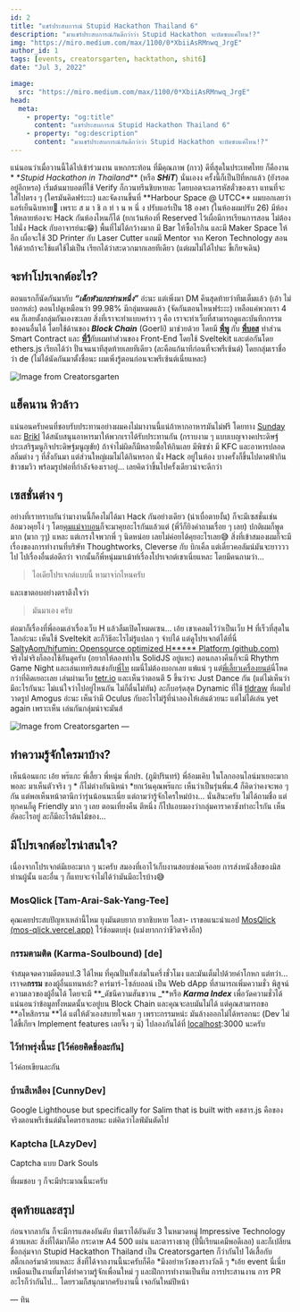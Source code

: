 ```yaml
---
id: 2
title: "แชร์ประสบการณ์ Stupid Hackathon Thailand 6"
description: "มาแชร์ประสบการณ์กันดีกว่าว่า Stupid Hackathon จะบัดซบแค่ไหน!?"
img: "https://miro.medium.com/max/1100/0*XbiiAsRMnwq_JrgE"
author_id: 1
tags: [events, creatorsgarten, hacktathon, shit6]
date: "Jul 3, 2022"

image:
  src: "https://miro.medium.com/max/1100/0*XbiiAsRMnwq_JrgE"
head:
  meta:
    - property: "og:title"
      content: "แชร์ประสบการณ์ Stupid Hackathon Thailand 6"
    - property: "og:description"
      content: "มาแชร์ประสบการณ์กันดีกว่าว่า Stupid Hackathon จะบัดซบแค่ไหน!?"
---
```


แน่นอนว่าเมื่อวานนี้ได้ไปเข้าร่วมงาน แหกกระท้อน ที่มีคุณภาพ (กาว) ดีที่สุดในประเทศไทย ก็คืองาน \* \*_Stupid Hackathon in Thailand_** (หรือ **_SHiT_**) นั่นเองง
ครั้งนี้ก็เป็นปีที่หกแล้ว (ยังรอดอยู่อีกหรอ) เริ่มต้นมาบอตที่ใช้ Verify ก็กวนทรีนชิบหายละ โดยบอตจะเดารหัสตั๋วของเรา
แทนที่จะใส่ไปตรง ๆ (ใครมันคิดฟร่ะะะ) และจัดงานขึ้นที่ **Harbour Space @ UTCC\*\* ผมบอกเลยว่า แอร์เย็นฉิบหาย🥶 เพราะ ส ม า
ชิ ก ท่ า น ห นึ่ ง ปรับแอร์เป็น 18 องศา (ในห้องผมปรับ 26) มีห้องให้หลายห้องจะ Hack กันห้องไหนก็ได้ (ยกเว้นห้องที่
Reserved ไว้เผื่อมีการเรียนการสอน ไม่ต้องไปนั่ง Hack กับอาจารย์นะ😁) พื้นที่ไม่ได้กว้างมาก มี Bar ให้ซื้อไรกิน
และมี Maker Space ให้อีก เผื่อจะใช้ 3D Printer กับ Laser Cutter แถมมี Mentor จาก Keron Technology
สอนให้ด้วยถ้าจะใช้แต่ใช้ไม่เป็น เรียกได้ว่าสะดวกมากเลยทีเดียว (แต่ผมไม่ได้ไปนะ ขี้เกียจเดิน)

<div class="divider"></div>

## จะทำโปรเจกต์อะไร?

ตอนแรกก็นัดกันมากับ **_“เด็กหัวแกะท่านหนึ่ง”_** อ่ะนะ แต่เพิ่งมา DM คึนสุดท้ายว่าทีมเต็มแล้ว (เอ้า ไม่บอกหล่ะ)
ตอนไปดูเหมือนว่า 99.98% มีกลุ่มหมดแล้ว (จัดกันตอนไหนฟร่ะะะ) เหลือแค่พวกเรา 4 คน ก็เลยตั้งกลุ่มกันเองซะเลย
สิ่งที่เราจะทำแบบคร่าว ๆ คือ เราจะทำเว็บที่สามารถดูและบันทึกกรรมของคนอื่นได้ โดยใช้ด้านของ **_Block Chain_** (Goerli)
มาช่วยด้วย โดยมี [**พี่พู**](https://github.com/pumipatw) กับ [**พี่บอส**](https://github.com/0xNithi) ทำส่วน Smart
Contract และ [**พี่วี**](https://github.com/pavitpim40)กับผมทำส่วนของ Front-End โดยใช้ Sveltekit และต่อกันโดย ethers.js
เรียกได้ว่า ปั่นจนนาทีสุดท้ายเลยทีเดียว (ละคือแก้นาทีก่อนที่จะพรีเซ้นต์) โดยกลุ่มเราชื่อว่า de (ไม่ได้นัดกันมาตั้งชื่อนะ
ผมเพิ่งรู้ตอนก่อนจะพรีเซ้นต์เนี่ยแหละ)

![Image from Creatorsgarten](https://cdn-images-1.medium.com/max/4000/0*Hm-QyKdvwewRwyIM)

<div class="divider"></div>

## แฮ็คนาน หิวล้าว

แน่นอนครับคนที่ชอบรับประทานอย่างผมคงไม่มางานนี้แน่ถ้าหากอาหารมันไม่ฟรี โดยทาง [Sunday](https://careers.easysunday.com/)
และ [Brikl](http://brikl.com/jobs) ได้สนับสนุนอาหารมาให้พวกเราได้รับประทานกัน (กราบงาม ๆ
แบบเบญจางคประดิษฐ์ประเสริฐมนูกิจประดิษฐ์มนูญขัย) ถ้าจำไม่ผิดก็มีหลายมื้อให้กินเลย มีพิซซ่า มี KFC และอาหารปลอดสลิ่มต่าง
ๆ ที่สั่งกันมา แต่ส่วนใหญ่ผมไม่ได้กินหรอก นั่ง Hack อยู่ในห้อง บางครั้งก็ขึ้นไปดาดฟ้ากินข้าวชมวิว
พร้อมรูปพ่อที่กำลังจ้องเราอยู่… เลยคิดว่าขึ้นไปครั้งเดียวน่าจะดีกว่า

<div class="divider"></div>

## เซสชั่นต่าง ๆ

อย่างที่เราทราบกันว่ามางานนี้ก็คงไม่ได้มา Hack กันอย่างเดียว (น่าเบื่อตายงั้น) ก็จะมีเซสชั่นเช่นล้อมวงคุยโง่ ๆ
โดย[คุมแม่จาบอน](https://twitter.com/Jabont)ก็จะมาคุยอะไรกันแล้วแต่ (พี่วีก็ยิงคำถามเรื่อย ๆ เลย) ปกติผมก็พูดมาก (มาก
ๆๆ) แหละ แต่เกรงใจพวกพี่ ๆ นิดหน่อย เลยไม่ค่อยได้คุยอะไรเลย😅 สิ่งที่เข้าสมองผมก็จะมีเรื่องของการทำงานที่บริษัท
Thoughtworks, Cleverse กับ บิกเคิ้ล แต่เดี๋ยวคอลัมน์มันจะยาวววไป ไปเรื่องอื่นต่อดีกว่า
จากนั้นก็พี่หนุ่มมาเม้าท์เรื่องโปรเจกต์เขาเนี่ยแหละ โดยมีคนถามว่า…

> ไอเดียโปรเจกต์แบบนี้ หามาจา่กไหนครับ

และเขาตอบอย่างตราตึงใจว่า

> มันมาเอง ครับ

ต่อมาก็เรื่องที่พี่ออมเล่าเรื่องเว็บ H แล้วลืมเปิดโหมดเซน… เอ้ย เขาเคลมไว้ว่าเป็นเว็บ H ที่เร็วที่สุดในโลกอ่ะนะ เห็นใช้
Sveltekit ละก็วิธีอะไรไม่รู้แปลก ๆ จำบ่ได้
แต่ดูโปรเจกต์ได้ที่นี่ [SaltyAom/hifumin: Opensource optimized H**\*** Platform (github.com)](https://github.com/SaltyAom/hifumin)
จริงไม่จริงก็ลองใช้กันดูครับ (อยากให้ลองทำใน SolidJS อยู่แหะ)
ตอนกลางคืนก็จะมี Rhythm Game Night และเล่นเททริสแข่งกับ[พี่ไท](http://dt.in.th) ผมนี่ไม่ต้องบอกเลย แพ้แน่ ๆ
แต่[พี่เลี้ยวเครื่องยนต์](http://leomotors.me)นี่โหดกว่าที่คิดเยอะเลย เล่นผ่านเว็บ [tetr.io](http://tetr.io)
และเห็นว่าตอนตี 5 ขึ้นว่าจะ Just Dance กัน (แต่ไม่เห็นว่ามีอะไรกันนะ ไม่แน่ใจว่าไปอยู่ไหนกัน ไม่ก็ตื่นไม่ทัน)
ละก็บอร์ฺดสุด Dynamic ที่ใช้ [tldraw](http://www.tldraw.com) ที่ผมไปวาดรูป Amogus อ่ะนะ เห็นว่ามี Oculus
กับอะไรไม่รู้ที่น่าลองให้เล่นด้วยนะ แต่ไม่ได้เล่น yet again เพราะเห็น เล่นกันกลุ่มน่าจะมันส์

![Image from Creatorsgarten — ](https://cdn-images-1.medium.com/max/4000/0*j5COan1Wuv3NPo_N)

<div class="divider"></div>

## ทำความรู้จักใครมาบ้าง?

เห็นน้อนแกะ เอ้ย พร๊แกะ พี่เลี้ยว พี่หนุ่ม พี่ภปร. (ภูมิปรินทร์) พี่อ้อมเคิบ ในโลกออนไลน์มาเยอะมากพอละ มาเห็นตัวจริง ๆ *
ก็ไม่ต่างกันนิหน่า *ยกเว้นคุณพร๊แกะ เห็นว่าเป็นรุ่นพี่ม.4 ก็คิดว่าคงจะพอ ๆ กัน แต่พอเห็นหน้าตานึกว่ารุ่นน้อนนะเนี่ย
แต่ถามว่ารู้จักใครใหม่บ้าง… นั่นสินะครับ ไม่ได้ถามชื่อ แต่ทุกคนก็ดู Friendly มาก ๆ เลย ตอนเที่ยงคืน ตีหนึ่ง
ก็ไปแอบมองว่ากลุ่มคาราคาซังทำอะไรกัน เห็นอัดอะไรอยู่ ละก็มีอะไรต้นไม้ของ…

<div class="divider"></div>

## มีโปรเจกต์อะไรน่าสนใจ?

เนื่องจากโปรเจกต์มีเยอะมาก ๆ นะครับ สมองที่เอาไว้เก็บงานสอบซ่อมเจ๊ออย การส่งหนังสือของมิสท่านผู้นั้น และอื่น ๆ
ก็แทบจะจำไม่ได้ว่ามันมีอะไรบ้าง😅

<div class="p-2"></div>

### MosQlick \[Tam-Arai-Sak-Yang-Tee]

คุณเคยประสบปัญหาเหล่านี้ไหม ยุงมันตบยาก ยากชิบหาย ไอสา-
เราขอแนะนำแอป [MosQlick (mos-qlick.vercel.app)](https://mos-qlick.vercel.app/) ไว้ซ้อมตบยุ่ง (แม่งยากกว่าขีวิตจริงอีก)

<div class="p-2"></div>

### กรรมตามติด (Karma-Soulbound) \[de]

จำสมุดจดความดีตอนป.3 ได้ไหม ที่คุณปั่นทั้งเล่มในครึ่งชั่วโมง และมันเต็มไปด้วยคำโกหก แต่ทว่า… เราจด**กรรม**
ของผู้อื่นแทนหล่ะ?
คาร์มาร์-โซล์บอลน์ เป็น Web dApp ที่สามารถเพิ่มความชั่ว พิสูจน์ความเลวของผู้อื่นได้ โดยจะมี **_ดัชนีความสันขวาน _**หรือ
**_Karma Index_** เพื่อวัดความชั่วได้ แน่นอนว่าข้อมูลทั้งหมดนั้นจะอยู่บน Block Chain และคุณจะลบมันไม่ได้
แต่คุณสามารถขอ **อโหสิกรรม **ได้ แต่ให้ตัวเองสบายใจเฉย ๆ เพราะกรรมหน่ะ มันล้างออกไม่ได้หรอกนะ (Dev ไม่ได้ขี้เกียจ
Implement features เลยจิ๊ง ๆ น๊)
ไปลองกันได้ที่ [localhost](http://localhost:3000/):3000 นะครับ

<div class="p-2"></div>

### ไว้ทำพรุ่งนี้นะ \[ไว้ค่อยคิดชื่อละกัน]

ไว้ค่อยเขียนละกัน

<div class="p-2"></div>

### บ้านสีเหลือง \[CunnyDev]

Google Lighthouse but specifically for Salim that is built with คชสาร.js คือของจริงตอนพรีเซ้นต์มันโคตรฮาเลยนะ
แต่คิดว่าไลฟ์มันตัดไป

<div class="p-2"></div>

### Kaptcha \[LAzyDev]

Captcha แบบ Dark Souls

<div class="p-2"></div>

ที่ผมชอบ ๆ ก็จะมีประมาณนี้นะครับ

<div class="divider"></div>

## สุดท้ายและสรุป

ก่อนจากลากัน ก็จะมีการแสดงอันดับ ทีมเราได้อันดับ 3 ในหมวดหมู่ Impressive Technology ด้วยแหละ สิ่งที่ได้มาก็คือ กระดาษ A4
500 แผ่น และตารางธาตุ (ปีนี้เรียนเคมีพอดีเลอ) และก็เปลี่ยนชื่อกลุ่มจาก Stupid Hackathon Thailand เป็น Creatorsgarten
ก็ว่ากันไป ได้เสื้อกับสติ๊กเกอร์มาด้วยแหละะ
สิ่งที่ได้จากงานนี้นะครับก็คือ *มึงอย่าหวังของรางวัลดี ๆ *เอ้ย event นี่เนี่ยเหมือนเป็นงานที่มาได้ทำความรู้จักเพื่อนใหม่
ๆ และฝึกการทำงานเป็นทีม การประสานงาน การ PR อะไรก็ว่ากันไป… โดยรวมก็สนุกมากครับงานนี้ เจอกันใหม่ปีหน้า

— ทิน
